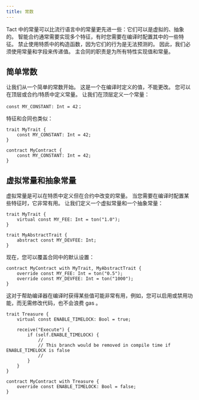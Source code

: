 ```yaml
---
title: 常数
---
```


Tact 中的常量可以比流行语言中的常量更先进一些：它们可以是虚拟的、抽象的。 智能合约通常需要实现多个特征，有时您需要在编译时配置其中的一些特征。 禁止使用特质中的构造函数，因为它们的行为是无法预测的。 因此，我们必须使用常量和字段来传递值。 主合同的职责是为所有特性实现值和常量。

## 简单常数

让我们从一个简单的常数开始。 这是一个在编译时定义的值，不能更改。 您可以在顶层或合约/特质中定义常量。 让我们在顶层定义一个常量：

```tact
const MY_CONSTANT: Int = 42；
```

特征和合同也类似：

```tact
trait MyTrait {
    const MY_CONSTANT: Int = 42;
}

contract MyContract {
    const MY_CONSTANT: Int = 42;
}
```

## 虚拟常量和抽象常量

虚拟常量是可以在特质中定义但在合约中改变的常量。 当您需要在编译时配置某些特征时，它非常有用。 让我们定义一个虚拟常量和一个抽象常量：

```tact
trait MyTrait {
    virtual const MY_FEE: Int = ton("1.0");
}

trait MyAbstractTrait {
    abstract const MY_DEVFEE: Int;
}
```

现在，您可以覆盖合同中的默认设置：

```tact
contract MyContract with MyTrait, MyAbstractTrait {
    override const MY_FEE: Int = ton("0.5");
    override const MY_DEVFEE: Int = ton("1000");
}
```

这对于帮助编译器在编译时获得某些值可能非常有用，例如，您可以启用或禁用功能，而无需修改代码，也不会浪费 gas 。

```tact
trait Treasure {
    virtual const ENABLE_TIMELOCK: Bool = true;

    receive("Execute") {
        if (self.ENABLE_TIMELOCK) {
            //
            // This branch would be removed in compile time if ENABLE_TIMELOCK is false
            //
        }
    }
}

contract MyContract with Treasure {
    override const ENABLE_TIMELOCK: Bool = false;
}

```
